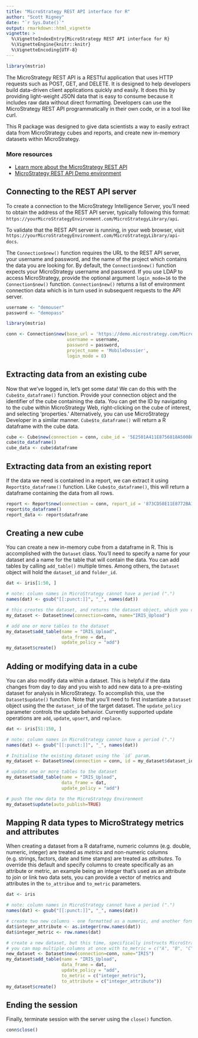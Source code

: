 ```yaml
---
title: "MicroStrategy REST API interface for R"
author: "Scott Rigney"
date: "`r Sys.Date()`"
output: rmarkdown::html_vignette
vignette: >
  %\VignetteIndexEntry{MicroStrategy REST API interface for R}
  %\VignetteEngine{knitr::knitr}
  %\VignetteEncoding{UTF-8}
---
```


```r
library(mstrio)
```

The MicroStrategy REST API is a RESTful application that uses HTTP requests such as POST, GET, and DELETE. It is designed to help developers build data-driven client applications quickly and easily. It does this by providing light-weight JSON data that is easy to consume because it includes raw data without direct formatting. Developers can use the MicroStrategy REST API programmatically in their own code, or in a tool like curl.

This R package was designed to give data scientists a way to easily extract data from MicroStrategy cubes and reports, and create new in-memory datasets within MicroStrategy.

### More resources
- [Learn more about the MicroStrategy REST API](https://lw.microstrategy.com/msdz/MSDL/GARelease_Current/docs/projects/RESTSDK/Content/topics/REST_API/REST_API.htm)
- [MicroStrategy REST API Demo environment](https://demo.microstrategy.com/MicroStrategyLibrary/api-docs/index.html)

## Connecting to the REST API server

To create a connection to the MicroStrategy Intelligence Server, you'll need to obtain the address of the REST API
server, typically following this format: `https://yourMicroStrategyEnvironment.com/MicroStrategyLibrary/api`.

To validate that the REST API server is running, in your web browser, visit `https://yourMicroStrategyEnvironment.com/MicroStrategyLibrary/api-docs`.

The `Connection$new()` function requires the URL to the REST API server, your username and password, and the name of the project which contains the data you are looking for. By default, the `Connection$new()` function expects your MicroStrategy username and password. If you use LDAP to access MicroStrategy, provide the optional argument `login_mode=16` to the `Connection$new()` function. `Connection$new()` returns a list of environment connection data which is in turn used in subsequent requests to the API server.

```r
username <- "demouser"
password <- "demopass"
```

```r
library(mstrio)

conn <- Connection$new(base_url = 'https://demo.microstrategy.com/MicroStrategyLibrary/api',
                       username = username,
                       password = password,
                       project_name = 'MobileDossier',
                       login_mode = 8)
```

## Extracting data from an existing cube

Now that we've logged in, let's get some data! We can do this with the `Cube$to_dataframe()` function. Provide your connection object and the identifier of the cube containing the data. You can get the ID by navigating to the cube within MicroStrategy Web, right-clicking on the cube of interest, and selecting 'properties.' Alternatively, you can use MicroStrategy Developer in a similar manner. `Cube$to_dataframe()` will return a R dataframe with the cube data.

```r
cube <- Cube$new(connection = conn, cube_id = '5E2501A411E8756818A50080EF4524C9')
cube$to_dataframe()
cube_data <- cube$dataframe
```

## Extracting data from an existing report

If the data we need is contained in a report, we can extract it using `Report$to_dataframe()` function. Like `Cube$to_dataframe()`, this will return a dataframe containing the data from all rows.

```r
report <- Report$new(connection = conn, report_id = '873CD58E11E8772BA1CD0080EF05B984')
report$to_dataframe()
report_data <- report$dataframe
```

## Creating a new cube

You can create a new in-memory cube from a dataframe in R. This is accomplished with the `Dataset` class. You'll need to specify a name for your dataset and a name for the table that will contain the data. You can add tables by calling `add_table()` multiple times. Among others, the `Dataset` object will hold the `dataset_id` and `folder_id`.

```r
dat <- iris[1:50, ]

# note: column names in MicroStrategy cannot have a period (".")
names(dat) <- gsub("[[:punct:]]", "_", names(dat))

# this creates the dataset, and returns the dataset object, which you can use to update the dataset later
my_dataset <- Dataset$new(connection=conn, name="IRIS_Upload")

# add one or more tables to the dataset
my_dataset$add_table(name = "IRIS_Upload",
                     data_frame = dat,
                     update_policy = "add")
my_dataset$create()
```

## Adding or modifying data in a cube

You can also modify data within a dataset. This is helpful if the data changes from day to day and you wish to add new data to a pre-existing dataset for analysis in MicroStrategy. To accomplish this, use the `Dataset$update()` function. Note that you'll need to first instantiate a `Dataset` object using the the `dataset_id` of the target dataset. The `update_policy` parameter controls the update behavior. Currently supported update operations are `add`, `update`, `upsert`, and `replace`.

```r
dat <- iris[51:150, ]

# note: column names in MicroStrategy cannot have a period (".")
names(dat) <- gsub("[[:punct:]]", "_", names(dat))

# Initialise the existing dataset using the `id` param.
my_dataset <- Dataset$new(connection = conn, id = my_dataset$dataset_id)

# update one or more tables to the dataset
my_dataset$add_table(name = "IRIS_Upload",
                     data_frame = dat,
                     update_policy = "add")

# push the new data to the MicroStrategy Environment
my_dataset$update(auto_publish=TRUE)
```

## Mapping R data types to MicroStrategy metrics and attributes

When creating a dataset from a R dataframe, numeric columns (e.g. double, numeric, integer) are treated as *metrics* and non-numeric columns (e.g. strings, factors, date and time stamps) are treated as *attributes*. To override this default and specify columns to create specifically as an attribute or metric, an example being an integer that's used as an attribute to join or link two data sets, you can provide a vector of metrics and attributes in the `to_attribue` and `to_metric` parameters.

```r
dat <- iris

# note: column names in MicroStrategy cannot have a period (".")
names(dat) <- gsub("[[:punct:]]", "_", names(dat))

# create two new columns - one formatted as a numeric, and another formatted as a string
dat$integer_attribute <- as.integer(row.names(dat))
dat$integer_metric <- row.names(dat)

# create a new dataset, but this time, specifically instructs MicroStrategy to reflect these two new columns as a metric and attribute, respectively
# you can map multiple columns at once with to_metric = c("A", "B", "C")
new_dataset <- Dataset$new(connection=conn, name="IRIS")
my_dataset$add_table(name = "IRIS_Upload",
                     data_frame = dat,
                     update_policy = "add",
                     to_metric = c("integer_metric"),
                     to_attribute = c("integer_attribute"))
my_dataset$create()
```

## Ending the session

Finally, terminate session with the server using the `close()` function.

```r
conn$close()
```
